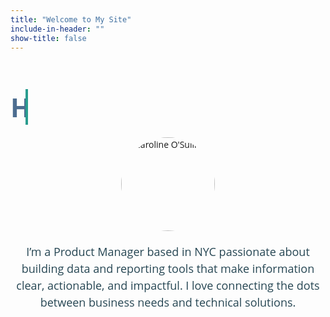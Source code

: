 ```yaml
---
title: "Welcome to My Site"
include-in-header: ""
show-title: false
---
```


<!-- Load Google Fonts -->
<link href="https://fonts.googleapis.com/css2?family=Open+Sans:wght@400;600;700&display=swap" rel="stylesheet">

<!-- Typing Animated Title -->
<h1 class="typing-title">Hi! I'm Caroline</h1>

<!-- Centered Circular Photo -->
<div style="text-align:center; margin-bottom:20px;">
  <img src="images/githubpic.JPG" alt="Caroline O'Sullivan" style="width:150px; height:150px; border-radius:50%; object-fit:cover;">
</div>

<!-- Intro Text -->
<p class="intro-text">
I'm a Product Manager based in NYC passionate about building data and reporting tools that make information clear, actionable, and impactful. I love connecting the dots between business needs and technical solutions.
</p>

<!-- Custom CSS for font, typing animation, and styling -->
<style>
/* Apply Open Sans */
body, h1, p {
  font-family: 'Open Sans', sans-serif;
}

/* Typing Animation */
.typing-title {
  color: #4d6d90;
  font-weight: 700;
  font-size: 3em;
  text-align: left;
  white-space: nowrap;
  overflow: hidden;
  border-right: 4px solid #2a9d8f; /* cursor effect */
  width: 16ch;
  animation: typing 3s steps(16, end) forwards, blink 0.75s step-end infinite;
  margin-bottom: 20px;
}

/* Animate the typing */
@keyframes typing {
  from { width: 0; }
  to { width: 16ch; } /* adjust to number of characters in your title */
}

/* Blinking cursor */
@keyframes blink {
  50% { border-color: transparent; }
}

/* Paragraph styling */
.intro-text {
  color: #264653;
  font-weight: 400;
  font-size: 18px;
  line-height: 1.5;
  max-width: 700px;
  margin: 0 auto;
  text-align: center;
}
</style>